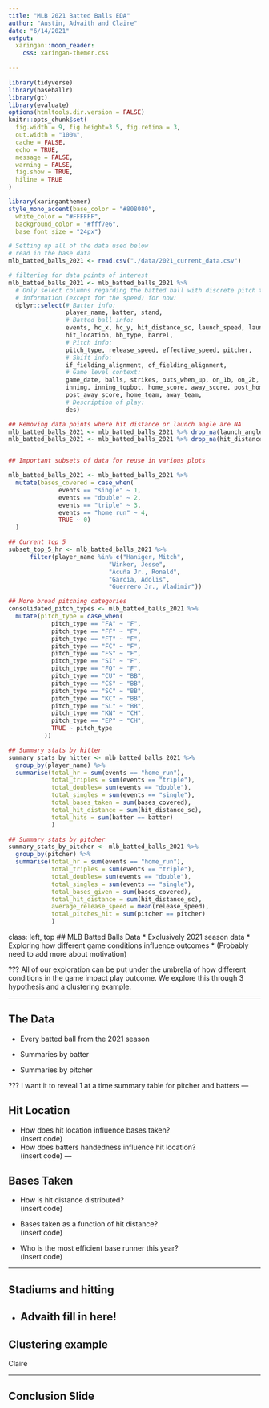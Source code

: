 ```yaml
---
title: "MLB 2021 Batted Balls EDA"
author: "Austin, Advaith and Claire"
date: "6/14/2021"
output:
  xaringan::moon_reader:
    css: xaringan-themer.css
    
---
```


```r
library(tidyverse)
library(baseballr)
library(gt)
library(evaluate)
options(htmltools.dir.version = FALSE)
knitr::opts_chunk$set(
  fig.width = 9, fig.height=3.5, fig.retina = 3,
  out.width = "100%",
  cache = FALSE,
  echo = TRUE,
  message = FALSE, 
  warning = FALSE,
  fig.show = TRUE,
  hiline = TRUE
)
```

```r
library(xaringanthemer)
style_mono_accent(base_color = "#808080",
  white_color = "#FFFFFF",
  background_color = "#fff7e6",
  base_font_size = "24px")
```

```r

# Setting up all of the data used below 
# read in the base data
mlb_batted_balls_2021 <- read.csv("./data/2021_current_data.csv")

# filtering for data points of interest
mlb_batted_balls_2021 <- mlb_batted_balls_2021 %>%
  # Only select columns regarding the batted ball with discrete pitch type
  # information (except for the speed) for now: 
  dplyr::select(# Batter info:
                player_name, batter, stand, 
                # Batted ball info:
                events, hc_x, hc_y, hit_distance_sc, launch_speed, launch_angle,
                hit_location, bb_type, barrel,
                # Pitch info:
                pitch_type, release_speed, effective_speed, pitcher,
                # Shift info:
                if_fielding_alignment, of_fielding_alignment,
                # Game level context:
                game_date, balls, strikes, outs_when_up, on_1b, on_2b, on_3b,
                inning, inning_topbot, home_score, away_score, post_home_score,
                post_away_score, home_team, away_team,
                # Description of play:
                des)

## Removing data points where hit distance or launch angle are NA
mlb_batted_balls_2021 <- mlb_batted_balls_2021 %>% drop_na(launch_angle)
mlb_batted_balls_2021 <- mlb_batted_balls_2021 %>% drop_na(hit_distance_sc)


## Important subsets of data for reuse in various plots

mlb_batted_balls_2021 <- mlb_batted_balls_2021 %>%
  mutate(bases_covered = case_when(
              events == "single" ~ 1,
              events == "double" ~ 2,
              events == "triple" ~ 3,
              events == "home_run" ~ 4,
              TRUE ~ 0)
  )

## Current top 5
subset_top_5_hr <- mlb_batted_balls_2021 %>% 
      filter(player_name %in% c("Haniger, Mitch",
                            "Winker, Jesse",
                            "Acuña Jr., Ronald", 
                            "García, Adolis", 
                            "Guerrero Jr., Vladimir"))

## More broad pitching categories 
consolidated_pitch_types <- mlb_batted_balls_2021 %>% 
  mutate(pitch_type = case_when(
            pitch_type == "FA" ~ "F",
            pitch_type == "FF" ~ "F",
            pitch_type == "FT" ~ "F",
            pitch_type == "FC" ~ "F",
            pitch_type == "FS" ~ "F",
            pitch_type == "SI" ~ "F",
            pitch_type == "FO" ~ "F",
            pitch_type == "CU" ~ "BB",
            pitch_type == "CS" ~ "BB",
            pitch_type == "SC" ~ "BB",
            pitch_type == "KC" ~ "BB",
            pitch_type == "SL" ~ "BB",
            pitch_type == "KN" ~ "CH",
            pitch_type == "EP" ~ "CH",
            TRUE ~ pitch_type
          )) 

## Summary stats by hitter
summary_stats_by_hitter <- mlb_batted_balls_2021 %>% 
  group_by(player_name) %>% 
  summarise(total_hr = sum(events == "home_run"), 
            total_triples = sum(events == "triple"),
            total_doubles= sum(events == "double"),
            total_singles = sum(events == "single"),
            total_bases_taken = sum(bases_covered),
            total_hit_distance = sum(hit_distance_sc),
            total_hits = sum(batter == batter)
            )

## Summary stats by pitcher
summary_stats_by_pitcher <- mlb_batted_balls_2021 %>% 
  group_by(pitcher) %>% 
  summarise(total_hr = sum(events == "home_run"), 
            total_triples = sum(events == "triple"),
            total_doubles= sum(events == "double"),
            total_singles = sum(events == "single"),
            total_bases_given = sum(bases_covered),
            total_hit_distance = sum(hit_distance_sc),
            average_release_speed = mean(release_speed),
            total_pitches_hit = sum(pitcher == pitcher)
            )


```

class: left, top
## MLB Batted Balls Data
* Exclusively 2021 season data 
* Exploring how different game conditions influence outcomes
* (Probably need to add more about motivation)

???
All of our exploration can be put under the umbrella of how different conditions 
in the game impact play outcome. We explore this through 3 hypothesis and a clustering 
example.


---

## The Data 

* Every batted ball from the 2021 season  


* Summaries by batter 

* Summaries by pitcher 

???
I want it to reveal 1 at a time summary table for pitcher and batters
---

## Hit Location 
* How does hit location influence bases taken?  
(insert code)
* How does batters handedness influence hit location?  
(insert code)
---

## Bases Taken
* How is hit distance distributed?  
(insert code)

* Bases taken as a function of hit distance?  
(insert code)

* Who is the most efficient base runner this year?  
(insert code)

---

## Stadiums and hitting
* Advaith fill in here!
---

## Clustering example
Claire

---
## Conclusion Slide 




